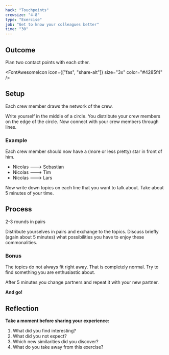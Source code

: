 ```yaml
---
hack: "Touchpoints"
crewsize: "4-8"
type: "Exercise"
job: "Get to know your colleagues better"
time: "30"
---
```


## Outcome

Plan two contact points with each other.

<FontAwesomeIcon icon={["fas", "share-alt"]} size="3x" color="#4285f4" />

## Setup

Each crew member draws the network of the crew.

Write yourself in the middle of a circle. You distribute your crew members on the edge of the circle. Now connect with your crew members through lines.

### Example

Each crew member should now have a (more or less pretty) star in front of him.

- Nicolas ---> Sebastian
- Nicolas ---> Tim
- Nicolas ---> Lars

Now write down topics on each line that you want to talk about. Take about 5 minutes of your time.

## Process

2-3 rounds in pairs

Distribute yourselves in pairs and exchange to the topics. Discuss briefly (again about 5 minutes) what possibilities you have to enjoy these commonalities.

### Bonus

The topics do not always fit right away. That is completely normal.
Try to find something you are enthusiastic about.

After 5 minutes you change partners and repeat it with your new partner.

**And go!**

## Reflection

**Take a moment before sharing your experience:**

1. What did you find interesting?
2. What did you not expect?
3. Which new similarities did you discover?
4. What do you take away from this exercise?
